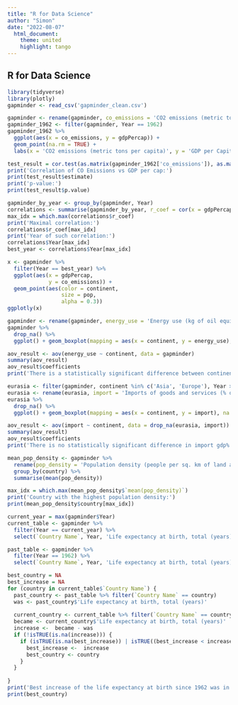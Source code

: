 ```yaml
---
title: "R for Data Science"
author: "Simon"
date: "2022-08-07"
  html_document:
    theme: united
    highlight: tango
---
```


## R for Data Science

```r
library(tidyverse)
library(plotly)
gapminder <- read_csv('gapminder_clean.csv')
```

```r
gapminder <- rename(gapminder, co_emissions = 'CO2 emissions (metric tons per capita)')
gapminder_1962 <- filter(gapminder, Year == 1962)
gapminder_1962 %>%
  ggplot(aes(x = co_emissions, y = gdpPercap)) +
  geom_point(na.rm = TRUE) +
  labs(x = 'CO2 emissions (metric tons per capita)', y = 'GDP per Capita', title = 'CO2 emissions vs per Capita GDP, 1962')
```

```r
test_result = cor.test(as.matrix(gapminder_1962['co_emissions']), as.matrix(gapminder_1962['gdpPercap']))
print('Correlation of CO Emissions vs GDP per cap:')
print(test_result$estimate)
print('p-value:')
print(test_result$p.value)
```

```r
gapminder_by_year <- group_by(gapminder, Year)
correlations <- summarise(gapminder_by_year, r_coef = cor(x = gdpPercap,y = co_emissions, use = "complete.obs"))
max_idx = which.max(correlations$r_coef)
print('Maximal correlation:')
correlations$r_coef[max_idx]
print('Year of such correlation:')
correlations$Year[max_idx]
best_year <- correlations$Year[max_idx]
```


```r
x <- gapminder %>%
  filter(Year == best_year) %>%
  ggplot(aes(x = gdpPercap, 
             y = co_emissions)) +
  geom_point(aes(color = continent,
                 size = pop, 
                 alpha = 0.3))
ggplotly(x)

```

```r
gapminder <- rename(gapminder, energy_use = 'Energy use (kg of oil equivalent per capita)')
gapminder %>%
  drop_na() %>%
  ggplot() + geom_boxplot(mapping = aes(x = continent, y = energy_use), na.rm=TRUE)

```


```r
aov_result <- aov(energy_use ~ continent, data = gapminder)
summary(aov_result)
aov_result$coefficients
print('There is a statistically significant difference between continent and energy use')
```
```r
eurasia <- filter(gapminder, continent %in% c('Asia', 'Europe'), Year > 1990)
eurasia <- rename(eurasia, import = 'Imports of goods and services (% of GDP)')
eurasia %>%
  drop_na() %>%
  ggplot() + geom_boxplot(mapping = aes(x = continent, y = import), na.rm=TRUE)
```

```r
aov_result <- aov(import ~ continent, data = drop_na(eurasia, import))
summary(aov_result)
aov_result$coefficients
print('There is no statistically significant difference in import gdp% between Europa and Asia')
```

```r
mean_pop_density <- gapminder %>%
  rename(pop_density = 'Population density (people per sq. km of land area)', country = 'Country Name') %>%
  group_by(country) %>%
  summarise(mean(pop_density))

max_idx = which.max(mean_pop_density$`mean(pop_density)`)
print('Country with the highest population density:')
print(mean_pop_density$country[max_idx])

```

```r
current_year = max(gapminder$Year)
current_table <- gapminder %>%
  filter(Year == current_year) %>%
  select(`Country Name`, Year, 'Life expectancy at birth, total (years)')

past_table <- gapminder %>%
  filter(Year == 1962) %>%
  select(`Country Name`, Year, 'Life expectancy at birth, total (years)')

best_country = NA
best_increase = NA
for (country in current_table$`Country Name`) {
  past_country <- past_table %>% filter(`Country Name` == country)
  was <- past_country$'Life expectancy at birth, total (years)'
  
  current_country <- current_table %>% filter(`Country Name` == country)
  became <- current_country$'Life expectancy at birth, total (years)'
  increase <-  became - was
  if (!isTRUE(is.na(increase))) {
    if (isTRUE(is.na(best_increase)) | isTRUE((best_increase < increase))) {
      best_increase <-  increase
      best_country <- country
    }
  }
  
}
print('Best increase of the life expectancy at birth since 1962 was in:')
print(best_country)
```




